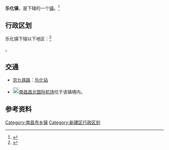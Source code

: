 {{中国乡级行政区|36/01/22/107/000
|景观照片文件名 = Lehua Railway Station 20141121 105719.jpg
|景观照片描述 = [[乐化站|乐化站]]
}}

'''乐化镇'''，是{{PRC admin/fullname|36/01/22/107/000|3}}下辖的一个[[行政建制镇|镇]]。<ref>{{PRC admin/ref sgc|{{PRC admin/parent|36/01/22/107/000}}}}</ref>

== 行政区划 ==

乐化镇下辖以下地区：<ref>{{PRC admin/ref sgc|36/01/22/107/000}}</ref>

{{PRC admin/children|36/01/22/107/000}}。

== 交通 ==
* {{rint|cn|rail}}[[京九铁路|京九铁路]]：[[乐化站|乐化站]]
* [[File:Airport_Sign.svg|20px]][[南昌昌北国际机场|南昌昌北国际机场]]位于该镇境内。

== 参考资料 ==
{{reflist}}

{{江西省南昌市新建县行政区划}}

[[Category:南昌市乡镇|Category:南昌市乡镇]]
[[Category:新建区行政区划|Category:新建区行政区划]]